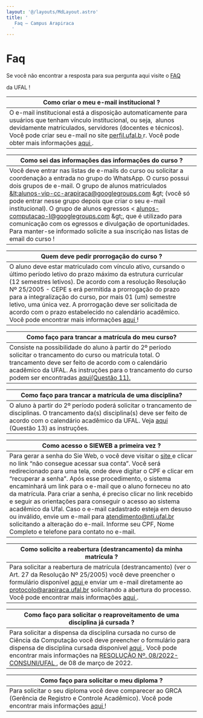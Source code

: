 ```yaml
---
layout: '@/layouts/MdLayout.astro'
title: '
   Faq — Campus Arapiraca
  '
---
```






Faq
===










 Se você não encontrar a resposta para sua pergunta aqui visite o
 <a href="https://ufal.br/estudante/documentos/perguntas-frequentes">
 FAQ
</a>

 da UFAL !
 




| Como criar o meu e-mail institucional ? |
| --- |
| O e-mail institucional está a disposição automaticamente para usuários que tenham vínculo institucional, ou seja,  alunos devidamente matriculados, servidores (docentes e técnicos). Você pode criar seu e-mail no site  <a href="http://perfil.ufal.br/" target="_self" title="">  perfil.ufal.b </a>   r. Você pode obter mais informações  <a href="https://servicos.ufal.br/orgaos/nucleo-de-tecnologia-da-informacao-nti/criacao-de-e-mail-institucional">  aqui </a>   . |




| Como sei das informações das informações do curso ? |
| --- |
| Você deve entrar nas listas de e-mails do curso ou solicitar a coordenação a entrada no grupo do WhatsApp. O curso possui dois grupos de e-mail. O grupo de alunos matriculados   <a href="https://groups.google.com/g/alunos-vip-cc-arapiraca">  \&lt;alunos-vip-cc-arapiraca@googlegroups.com \&gt; </a>   (você só pode entrar nesse grupo depois que criar o seu e-mail institucional).     O grupo de alunos egressos \<  <a href="https://groups.google.com/g/alunos-computacao-l">  alunos-computacao-l@googlegroups.com \&gt;, </a>   que é utilizado para comunicação com os egressos e divulgação de oportunidades.     Para manter-se informado solicite a sua inscrição nas listas de email do curso ! |




| Quem deve pedir prorrogação do curso ? |
| --- |
| O aluno deve estar matriculado com vínculo ativo, cursando o último período letivo do prazo máximo da estrutura curricular (12 semestres letivos).    De acordo com a resolução Resolução Nº 25/2005 - CEPE s    erá permitida a prorrogação do prazo para a integralização do curso, por mais 01 (um) semestre letivo, uma única vez.    A prorrogação deve ser solicitada de acordo com o    prazo estabelecido no calendário acadêmico.    Você pode encontrar mais informações  <a href="https://servicos.ufal.br/orgaos/departamento-de-registro-e-controle-academico-drca/prorrogacao-de-integralizacao-de-curso" rel="noopener" target="_blank">  aqui </a>   ! |




| ****Como faço para trancar a matrícula do meu curso?**** |
| --- |
| Consiste na possibilidade do aluno à partir do 2º período solicitar o trancamento do curso ou matrícula total. O trancamento deve ser feito de acordo com o calendário acadêmico da UFAL. As instruções para o trancamento do curso podem ser encontradas  <a href="https://ufal.br/estudante/documentos/perguntas-frequentes">  aqui(Questão 11). </a> |








| ****Como faço para trancar a matrícula de uma disciplina?**** |
| --- |
| O aluno à partir do 2º período poderá solicitar o trancamento de disciplinas. O trancamento da(s) disciplina(s) deve ser feito de acordo com o calendário acadêmico da UFAL. Veja  <a href="https://ufal.br/estudante/documentos/perguntas-frequentes">  aqui </a>   (Questão 13) as instruções. |




| ****Como acesso o SIEWEB a primeira vez ?**** |
| --- |
| Para gerar a senha do Sie Web, o você deve visitar o  <a class="external-link" href="https://sistemas.ufal.br/academico/login.seam?cid=14587" target="_self" title="">  site </a>   e clicar no link “não consegue acessar sua conta”.       Você será redirecionado para uma tela, onde deve digitar o CPF e clicar em “recuperar a senha”. Após esse procedimento, o sistema encaminhará um link para o e-mail que o aluno forneceu no ato da matrícula.    Para criar a senha, é preciso clicar no link recebido e seguir as orientações para conseguir o acesso ao sistema acadêmico da Ufal.      Caso o e-mail cadastrado esteja em desuso ou inválido, envie um e-mail para atendimento@nti.ufal.br solicitando a alteração do e-mail. Informe seu CPF, Nome Completo e telefone para contato no e-mail. |




| ****Como solicito a reabertura (destrancamento) da minha matrícula ?**** |
| --- |
| Para solicitar a reabertura de matrícula (destrancamento) (ver o Art. 27 da Resolução Nº 25/2005) você deve preencher o formulário disponível  <a href="https://ufal.br/estudante/documentos/formularios/matricula/requerimento-para-reabertura-de-matricula-drca/">  aqui </a>   e enviar um e-mail diretamente ao protocolo@arapiraca.ufal.br solicitando a abertura do processo. Você pode encontrar mais informações  <a href="https://servicos.ufal.br/orgaos/departamento-de-registro-e-controle-academico-drca/reabertura-de-matricula" rel="noopener" target="_blank">  aqui </a>   . |




| ****Como faço para solicitar o reaproveitamento de uma disciplina já cursada ?**** |
| --- |
| Para solicitar a dispensa da disciplina cursada no curso de Ciência da Computação você deve preencher o formulário para dispensa de disciplina cursada disponível  <a href="https://accounts.google.com/v3/signin/identifier?continue=https%3A%2F%2Fdocs.google.com%2Fforms%2Fd%2Fe%2F1FAIpQLSdmuJGT4yxmLhZcC7L0ddmeJkeqPPJTwNZ7rs7gIm0EJ23wgw%2Fviewform%3Fusp%3Dsend_form&amp;followup=https%3A%2F%2Fdocs.google.com%2Fforms%2Fd%2Fe%2F1FAIpQLSdmuJGT4yxmLhZcC7L0ddmeJkeqPPJTwNZ7rs7gIm0EJ23wgw%2Fviewform%3Fusp%3Dsend_form&amp;ifkv=Ab5oB3oax4v2gIzYlHIaZTc0ElgBYprQ-3pQDFBSHRZ-jUOguxYKpaXA_PcuQQLP_wgYQ1p0bmI6Fw&amp;ltmpl=forms&amp;osid=1&amp;passive=1209600&amp;service=wise&amp;flowName=GlifWebSignIn&amp;flowEntry=ServiceLogin&amp;dsh=S-519813445%3A1723687824797990&amp;ddm=0">  aqui </a>   . Você pode encontrar mais informações na  <a href="https://ufal.br/resolucoes/2022/rco-n-08-de-08-03-2022.pdf">  RESOLUÇÃO Nº. 08/2022-CONSUNI/UFAL </a>   , de 08 de março de 2022. |




| ****Como faço para solicitar o meu diploma ?**** |
| --- |
| Para solicitar o seu diploma você deve comparecer ao GRCA (Gerência de Registro e Controle Acadêmico). Você pode encontrar mais informações  <a href="https://ufal.br/estudante/documentos/perguntas-frequentes">  aqui </a>   ! |













